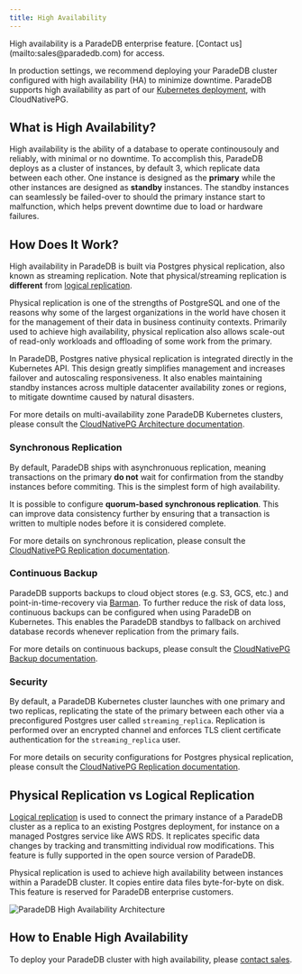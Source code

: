 ```yaml
---
title: High Availability
---
```


<Info>
  High availability is a ParadeDB enterprise feature. [Contact
  us](mailto:sales@paradedb.com) for access.
</Info>

In production settings, we recommend deploying your ParadeDB cluster configured with high
availability (HA) to minimize downtime. ParadeDB supports high availability as part of our
[Kubernetes deployment](/deploy/self-hosted/k8s), with CloudNativePG.

## What is High Availability?

High availability is the ability of a database to operate continousouly and reliably, with minimal
or no downtime. To accomplish this, ParadeDB deploys as a cluster of instances, by default 3, which replicate
data between each other. One instance is designed as the **primary** while the other instances are designed as
**standby** instances. The standby instances can seamlessly be failed-over to should the primary instance start
to malfunction, which helps prevent downtime due to load or hardware failures.

## How Does It Work?

High availability in ParadeDB is built via Postgres physical replication, also known as streaming replication. Note that
physical/streaming replication is **different** from [logical replication](#high-availability-vs-logical-replication).

Physical replication is one of the strengths of PostgreSQL and one of the reasons why some of the
largest organizations in the world have chosen it for the management of their data in business
continuity contexts. Primarily used to achieve high availability, physical replication also
allows scale-out of read-only workloads and offloading of some work from the primary.

In ParadeDB, Postgres native physical replication is integrated directly in the Kubernetes API. This
design greatly simplifies management and increases failover and autoscaling responsiveness. It also
enables maintaining standby instances across multiple datacenter availability zones or regions,
to mitigate downtime caused by natural disasters.

For more details on multi-availability zone ParadeDB Kubernetes clusters, please consult the [CloudNativePG Architecture documentation](https://cloudnative-pg.io/documentation/1.18/architecture/).

### Synchronous Replication

By default, ParadeDB ships with asynchronuous replication, meaning transactions on the primary **do not** wait for confirmation from
the standby instances before commiting. This is the simplest form of high availability.

It is possible to configure **quorum-based synchronous replication**. This can improve data consistency further by ensuring
that a transaction is written to multiple nodes before it is considered complete.

For more details on synchronous replication, please consult the [CloudNativePG Replication documentation](https://cloudnative-pg.io/documentation/1.18/replication/#synchronous-replication).

### Continuous Backup

ParadeDB supports backups to cloud object stores (e.g. S3, GCS, etc.) and point-in-time-recovery
via [Barman](https://pgbarman.org/). To further reduce the risk of data loss, continuous backups can
be configured when using ParadeDB on Kubernetes. This enables the ParadeDB standbys to fallback on archived
database records whenever replication from the primary fails.

For more details on continuous backups, please consult the [CloudNativePG Backup documentation](https://cloudnative-pg.io/documentation/1.18/backup_recovery/).

### Security

By default, a ParadeDB Kubernetes cluster launches with one primary and two
replicas, replicating the state of the primary between each other via a preconfigured
Postgres user called `streaming_replica`. Replication is performed over an encrypted channel
and enforces TLS client certificate authentication for the `streaming_replica` user.

For more details on security configurations for Postgres physical replication, please consult the [CloudNativePG Replication documentation](https://cloudnative-pg.io/documentation/1.18/replication/).

## Physical Replication vs Logical Replication

[Logical replication](/deploy/replication/overview) is used to connect the primary instance of a ParadeDB cluster as a replica to an existing Postgres deployment, for instance
on a managed Postgres service like AWS RDS. It replicates specific data changes by tracking and transmitting individual row modifications. This feature is fully supported in the
open source version of ParadeDB.

Physical replication is used to achieve high availability between instances within a ParadeDB cluster. It copies entire data files byte-for-byte
on disk. This feature is reserved for ParadeDB enterprise customers.

![ParadeDB High Availability Architecture](/images/ha.png)

## How to Enable High Availability

To deploy your ParadeDB cluster with high availability, please [contact sales](mailto:sales@paradedb.com).
